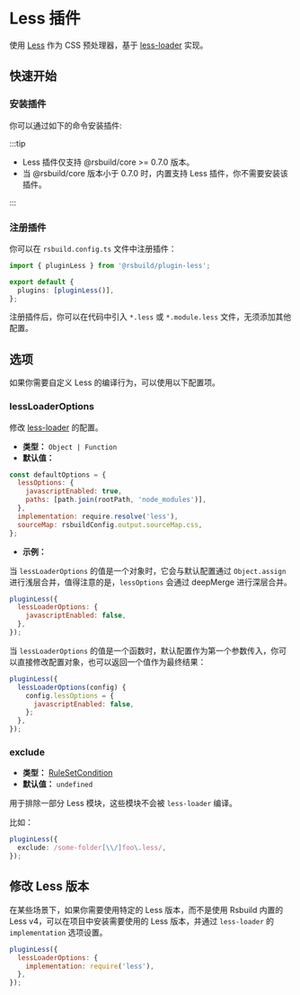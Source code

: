 # Less 插件


<SourceCode href="https://github.com/web-infra-dev/rsbuild/tree/main/packages/plugin-less" />

使用 [Less](https://lesscss.org/) 作为 CSS 预处理器，基于 [less-loader](https://github.com/webpack-contrib/less-loader) 实现。

## 快速开始

### 安装插件

你可以通过如下的命令安装插件:


<PackageManagerTabs command="add @rsbuild/plugin-less -D" />

:::tip

- Less 插件仅支持 @rsbuild/core >= 0.7.0 版本。
- 当 @rsbuild/core 版本小于 0.7.0 时，内置支持 Less 插件，你不需要安装该插件。

:::

### 注册插件

你可以在 `rsbuild.config.ts` 文件中注册插件：

```ts title="rsbuild.config.ts"
import { pluginLess } from '@rsbuild/plugin-less';

export default {
  plugins: [pluginLess()],
};
```

注册插件后，你可以在代码中引入 `*.less` 或 `*.module.less` 文件，无须添加其他配置。

## 选项

如果你需要自定义 Less 的编译行为，可以使用以下配置项。

### lessLoaderOptions

修改 [less-loader](https://github.com/webpack-contrib/less-loader) 的配置。

- **类型：** `Object | Function`
- **默认值：**

```js
const defaultOptions = {
  lessOptions: {
    javascriptEnabled: true,
    paths: [path.join(rootPath, 'node_modules')],
  },
  implementation: require.resolve('less'),
  sourceMap: rsbuildConfig.output.sourceMap.css,
};
```

- **示例：**

当 `lessLoaderOptions` 的值是一个对象时，它会与默认配置通过 `Object.assign` 进行浅层合并，值得注意的是，`lessOptions` 会通过 deepMerge 进行深层合并。

```js
pluginLess({
  lessLoaderOptions: {
    javascriptEnabled: false,
  },
});
```

当 `lessLoaderOptions` 的值是一个函数时，默认配置作为第一个参数传入，你可以直接修改配置对象，也可以返回一个值作为最终结果：

```js
pluginLess({
  lessLoaderOptions(config) {
    config.lessOptions = {
      javascriptEnabled: false,
    };
  },
});
```

### exclude

- **类型：** [RuleSetCondition](https://rspack.dev/config/module#condition)
- **默认值：** `undefined`

用于排除一部分 Less 模块，这些模块不会被 `less-loader` 编译。

比如：

```ts
pluginLess({
  exclude: /some-folder[\\/]foo\.less/,
});
```

## 修改 Less 版本

在某些场景下，如果你需要使用特定的 Less 版本，而不是使用 Rsbuild 内置的 Less v4，可以在项目中安装需要使用的 Less 版本，并通过 `less-loader` 的 `implementation` 选项设置。

```js
pluginLess({
  lessLoaderOptions: {
    implementation: require('less'),
  },
});
```
